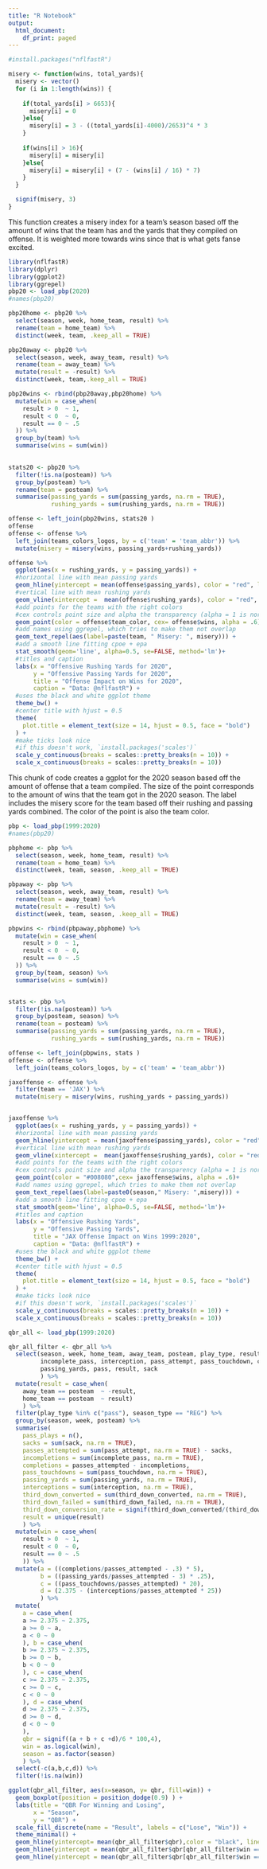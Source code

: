 ```yaml
---
title: "R Notebook"
output:
  html_document:
    df_print: paged
---
```


```r
#install.packages("nflfastR")
```

```r
misery <- function(wins, total_yards){
  misery <- vector()
  for (i in 1:length(wins)) {
    
    if(total_yards[i] > 6653){
      misery[i] = 0
    }else{
      misery[i] = 3 - ((total_yards[i]-4000)/2653)^4 * 3
    }
    
    if(wins[i] > 16){
      misery[i] = misery[i] 
    }else{
      misery[i] = misery[i] + (7 - (wins[i] / 16) * 7)
    }
  }

  signif(misery, 3)
}
```
This function creates a misery index for a team's season based off the amount of wins that the 
team has and the yards that they compiled on offense. It is weighted more towards wins since that is 
what gets fanse excited.

```r
library(nflfastR)
library(dplyr)
library(ggplot2)
library(ggrepel)
pbp20 <- load_pbp(2020)
#names(pbp20) 

pbp20home <- pbp20 %>%
  select(season, week, home_team, result) %>%
  rename(team = home_team) %>% 
  distinct(week, team, .keep_all = TRUE)

pbp20away <- pbp20 %>%
  select(season, week, away_team, result) %>%
  rename(team = away_team) %>% 
  mutate(result = -result) %>% 
  distinct(week, team,.keep_all = TRUE)

pbp20wins <- rbind(pbp20away,pbp20home) %>% 
  mutate(win = case_when(
    result > 0  ~ 1,
    result < 0  ~ 0,
    result == 0 ~ .5
  )) %>% 
  group_by(team) %>% 
  summarise(wins = sum(win))
  

stats20 <- pbp20 %>% 
  filter(!is.na(posteam)) %>% 
  group_by(posteam) %>% 
  rename(team = posteam) %>% 
  summarise(passing_yards = sum(passing_yards, na.rm = TRUE),
            rushing_yards = sum(rushing_yards, na.rm = TRUE)) 

offense <- left_join(pbp20wins, stats20 )
offense
offense <- offense %>%
  left_join(teams_colors_logos, by = c('team' = 'team_abbr')) %>% 
  mutate(misery = misery(wins, passing_yards+rushing_yards))

offense %>%
  ggplot(aes(x = rushing_yards, y = passing_yards)) +
  #horizontal line with mean passing yards
  geom_hline(yintercept = mean(offense$passing_yards), color = "red", linetype = "dashed", alpha=0.5) +
  #vertical line with mean rushing yards
  geom_vline(xintercept =  mean(offense$rushing_yards), color = "red", linetype = "dashed", alpha=0.5) +
  #add points for the teams with the right colors
  #cex controls point size and alpha the transparency (alpha = 1 is normal)
  geom_point(color = offense$team_color, cex= offense$wins, alpha = .6)+
  #add names using ggrepel, which tries to make them not overlap
  geom_text_repel(aes(label=paste(team, " Misery: ", misery))) +
  #add a smooth line fitting cpoe + epa
  stat_smooth(geom='line', alpha=0.5, se=FALSE, method='lm')+
  #titles and caption
  labs(x = "Offensive Rushing Yards for 2020",
       y = "Offensive Passing Yards for 2020",
       title = "Offense Impact on Wins for 2020",
       caption = "Data: @nflfastR") +
  #uses the black and white ggplot theme
  theme_bw() +
  #center title with hjust = 0.5
  theme(
    plot.title = element_text(size = 14, hjust = 0.5, face = "bold")
  ) +
  #make ticks look nice
  #if this doesn't work, `install.packages('scales')`
  scale_y_continuous(breaks = scales::pretty_breaks(n = 10)) +
  scale_x_continuous(breaks = scales::pretty_breaks(n = 10))
```
This chunk of code creates a ggplot for the 2020 season based off the amount of offense 
that a team compiled. The size of the point corresponds to the amount of wins that the
team got in the 2020 season. The label includes the misery score for the team based off
their rushing and passing yards combined. The color of the point is also the team color.

```r
pbp <- load_pbp(1999:2020)
#names(pbp20) 

pbphome <- pbp %>%
  select(season, week, home_team, result) %>%
  rename(team = home_team) %>% 
  distinct(week, team, season, .keep_all = TRUE)

pbpaway <- pbp %>%
  select(season, week, away_team, result) %>%
  rename(team = away_team) %>% 
  mutate(result = -result) %>% 
  distinct(week, team, season, .keep_all = TRUE)

pbpwins <- rbind(pbpaway,pbphome) %>% 
  mutate(win = case_when(
    result > 0  ~ 1,
    result < 0  ~ 0,
    result == 0 ~ .5
  )) %>% 
  group_by(team, season) %>% 
  summarise(wins = sum(win))


stats <- pbp %>% 
  filter(!is.na(posteam)) %>% 
  group_by(posteam, season) %>% 
  rename(team = posteam) %>% 
  summarise(passing_yards = sum(passing_yards, na.rm = TRUE),
            rushing_yards = sum(rushing_yards, na.rm = TRUE)) 

offense <- left_join(pbpwins, stats )
offense <- offense %>%
  left_join(teams_colors_logos, by = c('team' = 'team_abbr'))

jaxoffense <- offense %>% 
  filter(team == 'JAX') %>% 
  mutate(misery = misery(wins, rushing_yards + passing_yards))


jaxoffense %>%
  ggplot(aes(x = rushing_yards, y = passing_yards)) +
  #horizontal line with mean passing yards
  geom_hline(yintercept = mean(jaxoffense$passing_yards), color = "red", linetype = "dashed", alpha=0.5) +
  #vertical line with mean rushing yards
  geom_vline(xintercept =  mean(jaxoffense$rushing_yards), color = "red", linetype = "dashed", alpha=0.5) +
  #add points for the teams with the right colors
  #cex controls point size and alpha the transparency (alpha = 1 is normal)
  geom_point(color = "#008080",cex= jaxoffense$wins, alpha = .6)+
  #add names using ggrepel, which tries to make them not overlap
  geom_text_repel(aes(label=paste0(season," Misery: ",misery))) +
  #add a smooth line fitting cpoe + epa
  stat_smooth(geom='line', alpha=0.5, se=FALSE, method='lm')+
  #titles and caption
  labs(x = "Offensive Rushing Yards",
       y = "Offensive Passing Yards",
       title = "JAX Offense Impact on Wins 1999:2020",
       caption = "Data: @nflfastR") +
  #uses the black and white ggplot theme
  theme_bw() +
  #center title with hjust = 0.5
  theme(
    plot.title = element_text(size = 14, hjust = 0.5, face = "bold")
  ) +
  #make ticks look nice
  #if this doesn't work, `install.packages('scales')`
  scale_y_continuous(breaks = scales::pretty_breaks(n = 10)) +
  scale_x_continuous(breaks = scales::pretty_breaks(n = 10)) 
```


```r
qbr_all <- load_pbp(1999:2020)

qbr_all_filter <- qbr_all %>%
  select(season, week, home_team, away_team, posteam, play_type, result, season_type, third_down_converted, third_down_failed,
         incomplete_pass, interception, pass_attempt, pass_touchdown, complete_pass,passer_player_name,
         passing_yards, pass, result, sack
         ) %>%
  mutate(result = case_when(
    away_team == posteam  ~ -result,
    home_team == posteam  ~ result)
    ) %>%
  filter(play_type %in% c("pass"), season_type == "REG") %>%
  group_by(season, week, posteam) %>%
  summarise(
    pass_plays = n(),
    sacks = sum(sack, na.rm = TRUE),
    passes_attempted = sum(pass_attempt, na.rm = TRUE) - sacks,
    incompletions = sum(incomplete_pass, na.rm = TRUE),
    completions = passes_attempted - incompletions,
    pass_touchdowns = sum(pass_touchdown, na.rm = TRUE),
    passing_yards = sum(passing_yards, na.rm = TRUE),
    interceptions = sum(interception, na.rm = TRUE),
    third_down_converted = sum(third_down_converted, na.rm = TRUE),
    third_down_failed = sum(third_down_failed, na.rm = TRUE),
    third_down_conversion_rate = signif(third_down_converted/(third_down_failed + third_down_converted), 3),
    result = unique(result)
    ) %>%
  mutate(win = case_when(
    result > 0  ~ 1,
    result < 0  ~ 0,
    result == 0 ~ .5
    )) %>%
  mutate(a = ((completions/passes_attempted - .3) * 5),
         b = ((passing_yards/passes_attempted - 3) * .25),
         c = ((pass_touchdowns/passes_attempted) * 20),
         d = (2.375 - (interceptions/passes_attempted * 25))
         ) %>%
  mutate(
    a = case_when(
    a >= 2.375 ~ 2.375,
    a >= 0 ~ a,
    a < 0 ~ 0
    ), b = case_when(
    b >= 2.375 ~ 2.375,
    b >= 0 ~ b,
    b < 0 ~ 0
    ), c = case_when(
    c >= 2.375 ~ 2.375,
    c >= 0 ~ c,
    c < 0 ~ 0
    ), d = case_when(
    d >= 2.375 ~ 2.375,
    d >= 0 ~ d,
    d < 0 ~ 0
    ),
    qbr = signif((a + b + c +d)/6 * 100,4),
    win = as.logical(win),
    season = as.factor(season)
    ) %>%
  select(-c(a,b,c,d)) %>%
  filter(!is.na(win))

ggplot(qbr_all_filter, aes(x=season, y= qbr, fill=win)) +
  geom_boxplot(position = position_dodge(0.9) ) +
  labs(title = "QBR For Winning and Losing",
       x = "Season",
       y = "QBR") +
  scale_fill_discrete(name = "Result", labels = c("Lose", "Win")) +
  theme_minimal() +
  geom_hline(yintercept= mean(qbr_all_filter$qbr),color = "black", linetype = "dashed", alpha=0.5) +
  geom_hline(yintercept = mean(qbr_all_filter$qbr[qbr_all_filter$win == TRUE]), color = "#00BFC4", size = 1, linetype = "dashed") +
  geom_hline(yintercept = mean(qbr_all_filter$qbr[qbr_all_filter$win == FALSE]), color = "#F8766D", size = 1, linetype = "dashed")

```

